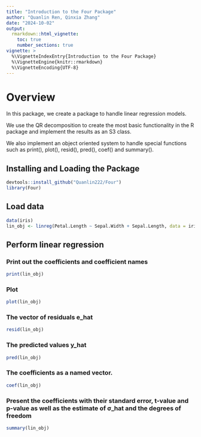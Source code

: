 ```yaml
---
title: "Introduction to the Four Package"
author: "Quanlin Ren, Qinxia Zhang"
date: "2024-10-02"
output: 
  rmarkdown::html_vignette:
    toc: true
    number_sections: true
vignette: >
  %\VignetteIndexEntry{Introduction to the Four Package} 
  %\VignetteEngine{knitr::rmarkdown}
  %\VignetteEncoding{UTF-8}
---
```


# Overview

In this package, we create a package to handle linear regression models. 

We use the QR decomposition to create the most basic functionality in the R package and implement the results as an S3 class.

We also implement an object oriented system to handle special functions such as print(), plot(), resid(), pred(), coef() and summary().

## Installing and Loading the Package

```r
devtools::install_github("Quanlin222/Four")
library(Four)
```

## Load data

```r
data(iris)
lin_obj <- linreg(Petal.Length ~ Sepal.Width + Sepal.Length, data = iris)
```

## Perform linear regression

### Print out the coefficients and coefficient names

```r
print(lin_obj)
```

### Plot
```r
plot(lin_obj)
```
### The vector of residuals e_hat
```r
resid(lin_obj)
```

### The predicted values y_hat
```r
pred(lin_obj)
```

### The coefficients as a named vector.
```r
coef(lin_obj)
```
### Present the coefficients with their standard error, t-value and p-value as well as the estimate of σ_hat and the degrees of freedom
```r
summary(lin_obj)
```